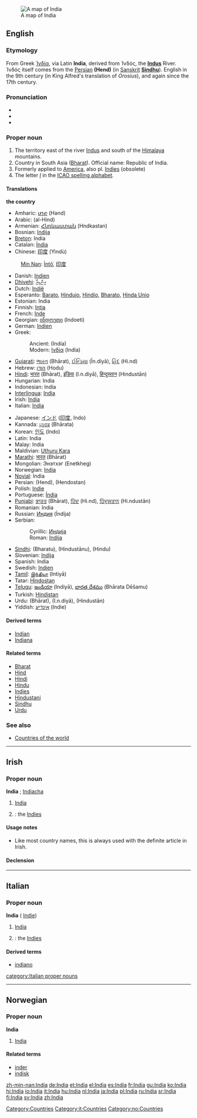 :{{see|india}}
[[Image:Map India.png|thumb|right|A map of India]]
==English==
{{wikipedia}}
{{wikipedia|India (word)}}
===Etymology===
From Greek [[Ἰνδία]], via Latin '''India''', derived from Ἰνδός, the '''[[Indus]]''' River. Ἰνδός itself comes from the [[Persian]] {{FAchar|[[هند]]}} '''(Hend)''' (in [[Sanskrit]] '''[[Sindhu]]'''). English in the 9th century (in King Alfred's translation of ''Orosius''), and again since the 17th century.

===Pronunciation===
*{{AHD|ĭnʹdēə}}
*{{IPA|/ˈɪndiə/}}
*{{SAMPA|/"Indi@/}}

===Proper noun===
{{en-proper noun}}
# The territory east of the river [[Indus]] and south of the [[Himalaya]] mountains. 
# Country in South Asia ([[Bharat]]). Official name: Republic of India.
# Formerly applied to [[America]], also pl. [[Indies]] (obsolete)
# The letter ''[[I]]'' in the [[ICAO spelling alphabet]].

====Translations====
'''the country'''
{{top}}
*Amharic: [[ህንድ]] (Hənd)
*Arabic: {{ARchar|[[الهند]]}} (al-Hind)
*Armenian: [[Հնդկաստան]] (Hndkastan)
*Bosnian: [[Indija#Bosnian|Indija]] {{f}}
*[[Breton]]: India
*Catalan: [[Índia]] {{f}}
*Chinese: [[印度]] (Yìndù)
:[[Min Nan]]: [[Ìntō͘]], [[印度]]
*Danish: [[Indien]]
*[[Dhivehi]]: [[އިންޑިއާ]] {{Unicode|(Inḋi’ā)}}
*Dutch: [[Indië]]
*Esperanto: [[Barato]], [[Hindujo]], [[Hindio]], [[Bharato]], [[Hinda Unio]]
*Estonian: India
*Finnish: [[Intia]]
*French: [[Inde]] {{f}}
*Georgian: [[ინდოეთი]] (Indoeti)
*German: [[Indien]] {{n}}
*Greek:
*:Ancient: {{Unicode|[[Ἰνδία]]}} (Indía) {{f}}
*:Modern: [[Ινδία]] (Indía) {{f}} 
*[[Gujarati]]: [[ભારત]] (Bhārat), [[ઈન્ડિયા]] (Īn.diyā), [[હિંદ]] (Hi.nd)
*Hebrew: [[הודו]] (Hodu)
*[[Hindi]]: [[भारत]] (Bhārat), [[इंडिया]] (I.n.diyā), [[हिन्दुस्तान]] (Hindustān)
*Hungarian: India
*Indonesian: India
*[[Interlingua]]: [[India#Interlingua|India]]
*Irish: [[#Irish|India]]
*Italian: [[#Italian|India]] {{f}}
{{mid}}
*Japanese: [[インド]] ([[印度]], Indo)
*Kannada: [[ಭಾರತ]] (Bhārata)
*Korean: [[인도]] (Indo)
*Latin: India {{f}}
*Malay: India
*Maldivian: [[Uthuru Kara]]
*[[Marathi]]: [[भारत]] (Bhārat)
*Mongolian: Энэтхэг (Enetkheg)
*Norwegian: [[#Norwegian|India]]
*[[Novial]]: India
*Persian: {{FAchar|[[هند]]}} (Hend), {{FAchar|[[هندوستان]]}} (Hendostan)
*Polish: [[Indie]]
*Portuguese: [[Índia]] {{f}}
*[[Punjabi]]: [[ਭਾਰਤ]] (Bhārat), [[ਹਿੰਦ]] (Hi.nd), [[ਹਿੰਦੁਸਤਾਨ]] (Hi.ndustān)
*Romanian: India {{f}}
*Russian: [[Индия]] (Índija) {{f}}
*Serbian:
*:Cyrillic: [[Индија#Serbian|Индија]] {{f}}
*:Roman: [[Indija#Serbian|Indija]] {{f}}
*[[Sindhi]]: {{SDchar|[[ڀارت]]}} (Bharatu), {{SDchar|[[هندستان]]}} (Hindustānu), {{SDchar|[[هند]]}} (Hindu)
*Slovenian: [[Indija]]
*Spanish: India {{f}}
*Swedish: [[Indien]]
*[[Tamil]]: [[இந்தியா]] (Intiyā)
*Tatar: [[Hindostan#Tatar|Hindostan]]
*[[Telugu]]: [[ఇండియా]] (Indiyā), [[భారత దేశము]] (Bhārata Dēšamu)
*Turkish: [[Hindistan]]
*Urdu: {{URchar|[[بھارت]]}} (Bhārat), {{URchar|[[انڈیا]]}} (I.n.diyā), {{URchar|[[ہندوستان]]}} (Hindustān)
*Yiddish: [[אינדיע]] (Indie)
{{bottom}}

====Derived terms====
*[[Indian]]
*[[Indiana]]

====Related terms====
*[[Bharat]]
*[[Hind]]
*[[Hindi]]
*[[Hindu]]
*[[Indies]]
*[[Hindustani]]
*[[Sindhu]]
*[[Urdu]]

===See also===
* [[Countries of the world]]

[[Category:Countries]]

----

==Irish==
===Proper noun===
'''India''' {{f}}; {{plural}} [[Indiacha]]

#[[#English|India]]
#{{plural}}: the [[Indies]]

====Usage notes====
* Like most country names, this is always used with the definite article in Irish.

====Declension====
{{ga noun f4|I|ndia|ndiacha}}

----
==Italian==
===Proper noun===
'''India''' {{f}}  ({{plural}} [[Indie]])

#[[#English|India]]
#{{plural}}: the [[Indies]]

====Derived terms====
* [[indiano]]

[[category:Italian proper nouns]]
[[Category:it:Countries]]
----

==Norwegian==
===Proper noun===
[[Category:no:Countries]]
'''India'''
#[[#English|India]]
====Related terms====
*[[inder]]
*[[indisk]]

[[zh-min-nan:India]]
[[de:India]]
[[et:India]]
[[el:India]]
[[es:India]]
[[fr:India]]
[[gu:India]]
[[ko:India]]
[[hi:India]]
[[io:India]]
[[it:India]]
[[hu:India]]
[[nl:India]]
[[ja:India]]
[[pl:India]]
[[ru:India]]
[[sr:India]]
[[fi:India]]
[[sv:India]]
[[zh:India]]